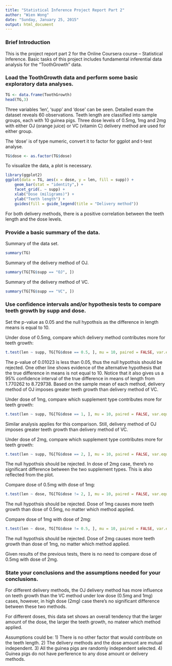 ```yaml
---
title: "Statistical Inference Project Report Part 2"
author: "Wien Wong"
date: "Sunday, January 25, 2015"
output: html_document
---
```


### Brief Introduction

This is the project report part 2 for the Online Coursera course -- Statistical 
Inference. Basic tasks of this project includes fundamental inferential data analysis for the "ToothGrowth" data.

### Load the ToothGrowth data and perform some basic exploratory data analyses. 

```r
TG <- data.frame(ToothGrowth)
head(TG,3)
```
Three variables 'len', 'supp' and 'dose' can be seen. Detailed exam the dataset reveals 60 observations. Teeth length are classified into sample groups, each with 10 guinea pigs. Three dose levels of 0.5mg, 1mg and 2mg with either OJ (orange juice) or VC (vitamin C) delivery method are used for either group. 

The 'dose' is of type numeric, convert it to factor for ggplot and t-test analyse.

```r
TG$dose <- as.factor(TG$dose)
```
To visualize the data, a plot is necessary.

```r
library(ggplot2)
ggplot(data = TG, aes(x = dose, y = len, fill = supp)) +
    geom_bar(stat = "identity",) +
    facet_grid(. ~ supp) +
    xlab("Dose (miligrams)") +
    ylab("Teeth length") +
    guides(fill = guide_legend(title = "Delivery method"))
```

For both delivery methods, there is a positive correlation between the teeth length and the dose levels.

### Provide a basic summary of the data.
Summary of the data set.
```r
summary(TG)
```
Summary of the delivery method of OJ.
```r
summary(TG[TG$supp == "OJ", ])
```
Summary of the delivery method of VC.
```r
summary(TG[TG$supp == "VC", ])
```

### Use confidence intervals and/or hypothesis tests to compare teeth growth by supp and dose.

Set the p-value as 0.05 and the null hypothsis as the difference in length means is equal to 10.

Under dose of 0.5mg, compare which delivery method contributes more for teeth growth:
```r
t.test(len ~ supp, TG[TG$dose == 0.5, ], mu = 10, paired = FALSE, var.equal = TRUE)
```
The p-value of 0.01023 is less than 0.05, thus the null hypothsis should be rejected. One other line shows evidence of the alternative hypothesis that the true difference in means is not equal to 10. Notice that it also gives us a 95% confidence interval of the true difference in means of length from 1.770262 to 8.729738. Based on the sample mean of each method, delivery method of OJ imposes greater teeth growth than delivery method of VC.

Under dose of 1mg, compare which supplement type contributes more for teeth growth:
```r
t.test(len ~ supp, TG[TG$dose == 1, ], mu = 10, paired = FALSE, var.equal = TRUE)
```
Similar analysis applies for this comparison. Still, delivery method of OJ imposes greater teeth growth than delivery method of VC.

Under dose of 2mg, compare which supplement type contributes more for teeth growth:
```r
t.test(len ~ supp, TG[TG$dose == 2, ], mu = 10, paired = FALSE, var.equal = TRUE)
```
The null hypothsis should be rejected. In dose of 2mg case, there's no significant difference between the two supplement types. This is also reflected from the plot.

Compare dose of 0.5mg with dose of 1mg: 
```r
t.test(len ~ dose, TG[TG$dose != 2, ], mu = 10, paired = FALSE, var.equal = TRUE)
```
The null hypothsis should be rejected. Dose of 1mg causes more teeth growth than dose of 0.5mg, no matter which method applied.

Compare dose of 1mg with dose of 2mg: 
```r
t.test(len ~ dose, TG[TG$dose != 0.5, ], mu = 10, paired = FALSE, var.equal = TRUE)
```
The null hypothsis should be rejected. Dose of 2mg causes more teeth growth than dose of 1mg, no matter which method applied.

Given results of the previous tests, there is no need to compare dose of 0.5mg with dose of 2mg.

### State your conclusions and the assumptions needed for your conclusions. 
For different delivery methods, the OJ delivery method has more influence on teeth growth than the VC method under low dose (0.5mg and 1mg) cases, however, in high dose (2mg) case there's no significant difference between these two methods. 

For different doses, this data set shows an overall tendency that the larger amount of the dose, the larger the teeth growth, no mateer which method applied. 

Assumptions could be: 1) There is no other factor that would contribute on the teeth length. 2) The delivery methods and the dose amount are mutual independent.
3) All the guinea pigs are randomly independent selected. 4) Guinea pigs do not have perference to any dose amount or delivery methods.

